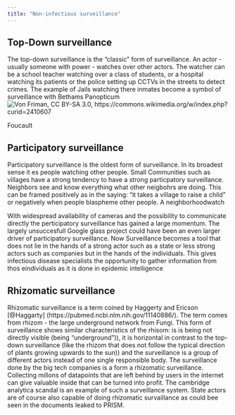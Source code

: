 ```yaml
---
title: "Non-infectious surveillance"
---
```



## Top-Down surveillance
The top-down surveillance is the "classic" form of surveillance. An actor - usually someone with power - watches over other actors. The watcher can be a school teacher watching over a class of students, or a hospital watching its patients or the police setting up CCTVs in the streets to detect crimes. The example of Jails watching there inmates become a symbol of surveillance with Bethams Panopticum 
![Von Friman, CC BY-SA 3.0, https://commons.wikimedia.org/w/index.php?curid=2410607]("img/1075px-Presidio-modelo2.jpg")

Foucault 

## Participatory surveillance
Participatory surveillance is the oldest form of surveillance. In its broadest sense it es people watching other people. Small Communities such as villages have a strong tendency to have a strong particpatory surveillance. Neighbors see and know everything what other neigbohrs are doing. This can be framed positively as in the saying: "it takes a village to raise a child" or negatively when people blaspheme other people. 
A neighborhoodwatch 

With widespread availability of cameras and the possibility to communicate directly the perticipatory surveillance has gained a large momentum. The largely unsuccesfull Google glass project could have been an even larger driver of participatory surveillance. Now Surveillance becomes a tool that does not lie in the hands of a strong actor such as a state or less strong actors such as companies but in the hands of the individuals. This gives infectious disease specialists the opportunity to gather information from thos eindividuals as it is done in epidemic intelligence 

## Rhizomatic surveillance
Rhizomatic surveillance is a term coined by Haggerty and Ericson [@Haggarty] (https://pubmed.ncbi.nlm.nih.gov/11140886/). The term comes from rhizom - the large underground network from Fungi. This form of surveillance shows similar characteristics of the rhisom: is is being not directly visible (being "underground")), it is horizontal in contrast to the top-down surveillance (like the rhizom that does not follow the typical direction of plants growing upwards to the sun)) and the surveillance is a group of different actors instead of one single responsible body. 
The surveillance done by the big tech companies is a form a rhizomatic surveillance. Collecting millons of datapoints that are left behind by users in the internet can give valuable inside that can be turned into profit. The cambridge analytica scandal is an example of such a surveillance system. State actors are of course also capable of doing rhizomatic survaillance as could bee seen in the documents leaked to PRISM.




